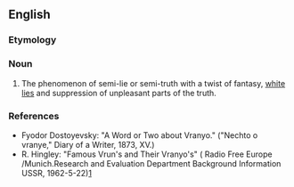 ==English==
{{rfv}}
===Etymology===
{{etyl|ru}}
{{etystub}}
{{rfscript|Cyrillic}}

===Noun===
{{en-noun|-}}

# The phenomenon of semi-lie or semi-truth with a twist of fantasy, [[white lie]]s and suppression of unpleasant parts of the truth.

===References===
* Fyodor Dostoyevsky: "A Word or Two about Vranyo." ("Nechto o vranye," Diary of a Writer, 1873, XV.)
* R. Hingley: "Famous Vrun's and Their Vranyo's" ( Radio Free Europe /Munich.Research and Evaluation Department Background Information USSR, 1962-5-22)[http://www.osa.ceu.hu/files/holdings/300/8/3/text/60-3-312.shtml]